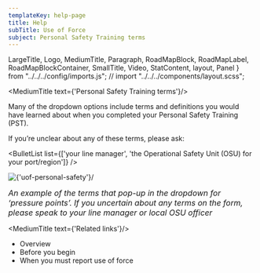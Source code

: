 ```yaml
---
templateKey: help-page
title: Help
subTitle: Use of Force
subject: Personal Safety Training terms
---
```

LargeTitle, Logo, MediumTitle, Paragraph, RoadMapBlock, RoadMapLabel, RoadMapBlockContainer, SmallTitle, Video, StatContent, layout, Panel } from "../../../config/imports.js";
// import "../../../components/layout.scss";

<MediumTitle text={'Personal Safety Training terms'}/>

Many of the dropdown options include terms and definitions you would have learned about when you completed your Personal Safety Training (PST).

If you’re unclear about any of these terms, please ask:

<BulletList list={['your line manager', 'the Operational Safety Unit (OSU) for your port/region']} />

<div style={{marginBottom: "20px"}}>
    <Image source={'/images/help/uof/personal_safety.png'} alt={'uof-personal-safety'}/>
</div>

<p class="govuk-body"><i style="font-size: 16px">An example of the terms that pop-up in the dropdown for ‘pressure points’. If you uncertain about any terms on the form, please speak to your line manager or local OSU officer</i></p>

<MediumTitle text={'Related links'}/>

<ul class="govuk-list govuk-list--bullet">
	<li><Link class="govuk-link" to="/help/uof/">Overview</Link></li>
	<li><Link class="govuk-link" to="/help/uof/uof-before-you-begin/">Before you begin</Link></li>
	<li><Link class="govuk-link" to="/help/uof/uof-when-you-must-report-use-of-force/">When you must report use of force</Link></li>
</ul>